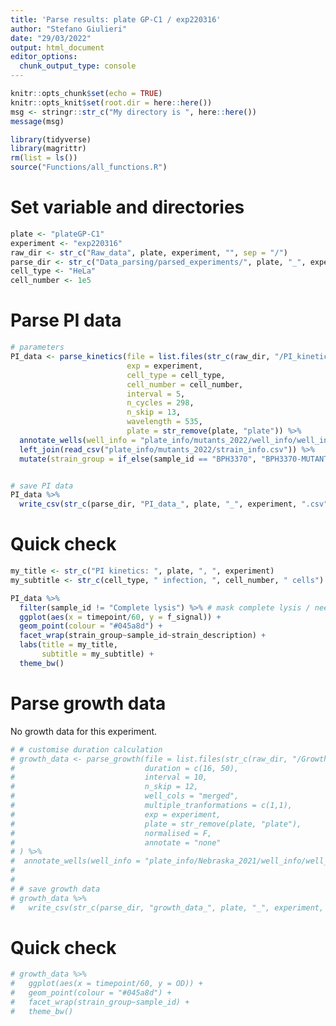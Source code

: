 ```yaml
---
title: 'Parse results: plate GP-C1 / exp220316'
author: "Stefano Giulieri"
date: "29/03/2022"
output: html_document
editor_options: 
  chunk_output_type: console
---
```


```r
knitr::opts_chunk$set(echo = TRUE)
knitr::opts_knit$set(root.dir = here::here())
msg <- stringr::str_c("My directory is ", here::here())
message(msg)
```

```r
library(tidyverse)
library(magrittr)
rm(list = ls())
source("Functions/all_functions.R")
```

# Set variable and directories

```r
plate <- "plateGP-C1"
experiment <- "exp220316"
raw_dir <- str_c("Raw_data", plate, experiment, "", sep = "/")
parse_dir <- str_c("Data_parsing/parsed_experiments/", plate, "_", experiment, "/")
cell_type <- "HeLa"
cell_number <- 1e5
```

# Parse PI data

```r
# parameters
PI_data <- parse_kinetics(file = list.files(str_c(raw_dir, "/PI_kinetics"), full.names = T, recursive = T),
                          exp = experiment,
                          cell_type = cell_type,
                          cell_number = cell_number,
                          interval = 5,
                          n_cycles = 298,
                          n_skip = 13,
                          wavelength = 535,
                          plate = str_remove(plate, "plate")) %>%
  annotate_wells(well_info = "plate_info/mutants_2022/well_info/well_info_plateGP-C1.csv", strain_group = "plate_info/mutants_2022/strain_info.csv") %>%
  left_join(read_csv("plate_info/mutants_2022/strain_info.csv")) %>%
  mutate(strain_group = if_else(sample_id == "BPH3370", "BPH3370-MUTANTS", strain_group))


# save PI data
PI_data %>%
  write_csv(str_c(parse_dir, "PI_data_", plate, "_", experiment, ".csv"))
```

# Quick check

```r
my_title <- str_c("PI kinetics: ", plate, ", ", experiment)
my_subtitle <- str_c(cell_type, " infection, ", cell_number, " cells")

PI_data %>%
  filter(sample_id != "Complete lysis") %>% # mask complete lysis / need to scale because of very high values in these wells
  ggplot(aes(x = timepoint/60, y = f_signal)) +
  geom_point(colour = "#045a8d") +
  facet_wrap(strain_group~sample_id~strain_description) +
  labs(title = my_title,
       subtitle = my_subtitle) +
  theme_bw()
```

# Parse growth data

No growth data for this experiment.

```r
# # customise duration calculation
# growth_data <- parse_growth(file = list.files(str_c(raw_dir, "/Growth_curves"), full.names = T, recursive = T),
#                             duration = c(16, 50),
#                             interval = 10,
#                             n_skip = 12,
#                             well_cols = "merged",
#                             multiple_tranformations = c(1,1),
#                             exp = experiment,
#                             plate = str_remove(plate, "plate"),
#                             normalised = F,
#                             annotate = "none"
# ) %>%
#  annotate_wells(well_info = "plate_info/Nebraska_2021/well_info/well_info_plateGPV1.csv", annotation = "none") 
# 
# 
# # save growth data
# growth_data %>%
#   write_csv(str_c(parse_dir, "growth_data_", plate, "_", experiment, ".csv"))
```

# Quick check

```r
# growth_data %>%
#   ggplot(aes(x = timepoint/60, y = OD)) +
#   geom_point(colour = "#045a8d") +
#   facet_wrap(strain_group~sample_id) +
#   theme_bw()
```


